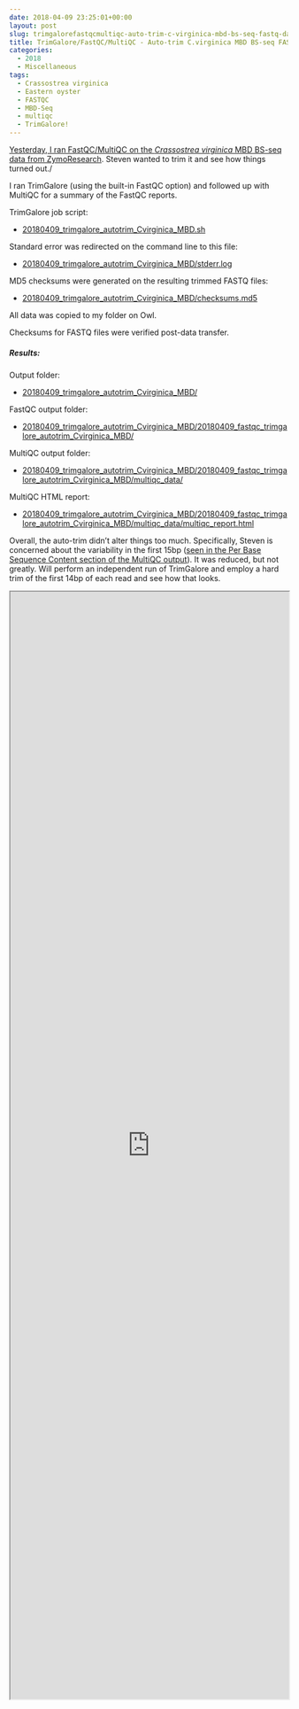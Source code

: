 ```yaml
---
date: 2018-04-09 23:25:01+00:00
layout: post
slug: trimgalorefastqcmultiqc-auto-trim-c-virginica-mbd-bs-seq-fastq-data
title: TrimGalore/FastQC/MultiQC - Auto-trim C.virginica MBD BS-seq FASTQ data
categories:
  - 2018
  - Miscellaneous
tags:
  - Crassostrea virginica
  - Eastern oyster
  - FASTQC
  - MBD-Seq
  - multiqc
  - TrimGalore!
---
```


[Yesterday, I ran FastQC/MultiQC on the _Crassostrea virginica_ MBD BS-seq data from ZymoResearch](https://robertslab.github.io/sams-notebook/posts/2018-04-09-fastqcmultiqc-c-virginica-mbd-bs-seq-data/). Steven wanted to trim it and see how things turned out./

I ran TrimGalore (using the built-in FastQC option) and followed up with MultiQC for a summary of the FastQC reports.

TrimGalore job script:





  * [20180409_trimgalore_autotrim_Cvirginica_MBD.sh](https://owl.fish.washington.edu/Athaliana/20180409_trimgalore_autotrim_Cvirginica_MBD/20180409_trimgalore_autotrim_Cvirginica_MBD.sh)



Standard error was redirected on the command line to this file:



  * [20180409_trimgalore_autotrim_Cvirginica_MBD/stderr.log](https://owl.fish.washington.edu/Athaliana/20180409_trimgalore_autotrim_Cvirginica_MBD/stderr.log)



MD5 checksums were generated on the resulting trimmed FASTQ files:



  * [20180409_trimgalore_autotrim_Cvirginica_MBD/checksums.md5](https://owl.fish.washington.edu/Athaliana/20180409_trimgalore_autotrim_Cvirginica_MBD/checksums.md5)



All data was copied to my folder on Owl.

Checksums for FASTQ files were verified post-data transfer.



##### Results:



Output folder:





  * [20180409_trimgalore_autotrim_Cvirginica_MBD/](https://owl.fish.washington.edu/Athaliana/20180409_trimgalore_autotrim_Cvirginica_MBD/)



FastQC output folder:



  * [20180409_trimgalore_autotrim_Cvirginica_MBD/20180409_fastqc_trimgalore_autotrim_Cvirginica_MBD/](https://owl.fish.washington.edu/Athaliana/20180409_trimgalore_autotrim_Cvirginica_MBD/20180409_fastqc_trimgalore_autotrim_Cvirginica_MBD/)



MultiQC output folder:



  * [20180409_trimgalore_autotrim_Cvirginica_MBD/20180409_fastqc_trimgalore_autotrim_Cvirginica_MBD/multiqc_data/](https://owl.fish.washington.edu/Athaliana/20180409_trimgalore_autotrim_Cvirginica_MBD/20180409_fastqc_trimgalore_autotrim_Cvirginica_MBD/multiqc_data/)



MultiQC HTML report:



  * [20180409_trimgalore_autotrim_Cvirginica_MBD/20180409_fastqc_trimgalore_autotrim_Cvirginica_MBD/multiqc_data/multiqc_report.html](https://owl.fish.washington.edu/Athaliana/20180409_trimgalore_autotrim_Cvirginica_MBD/20180409_fastqc_trimgalore_autotrim_Cvirginica_MBD/multiqc_data/multiqc_report.html)



Overall, the auto-trim didn't alter things too much. Specifically, Steven is concerned about the variability in the first 15bp ([seen in the Per Base Sequence Content section of the MultiQC output](https://owl.fish.washington.edu/Athaliana/20180409_trimgalore_autotrim_Cvirginica_MBD/20180409_fastqc_trimgalore_autotrim_Cvirginica_MBD/multiqc_data/multiqc_report.html#fastqc_per_base_sequence_content)). It was reduced, but not greatly. Will perform an independent run of TrimGalore and employ a hard trim of the first 14bp of each read and see how that looks.

<iframe src="https://owl.fish.washington.edu/Athaliana/20180409_trimgalore_autotrim_Cvirginica_MBD/20180409_fastqc_trimgalore_autotrim_Cvirginica_MBD/multiqc_data/multiqc_report.html" width="100%" height="2000" scrolling="yes"></iframe>
